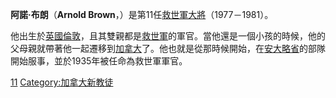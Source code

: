 {{救世軍}}
'''阿諾·布朗'''（'''Arnold Brown'''，{{bd|1913年|12月13日|2002年|6月26日|catIdx=B}}）是第11任[[救世軍大將|救世軍大將]]（1977－1981）。

他出生於[[英國|英國]][[倫敦|倫敦]]，且其雙親都是[[救世軍|救世軍]]的軍官。當他還是一個小孩的時候，他的父母親就帶著他一起遷移到[[加拿大|加拿大]]了。他也就是從那時候開始，在[[安大略省|安大略省]]的部隊開始服事，並於1935年被任命為救世軍軍官。

{{救世軍大將|
Predecessor=[[克勞倫斯·懷斯曼|克勞倫斯·懷斯曼]]|
Successor=[[雅爾·華斯卓姆|雅爾·華斯卓姆]]|Dates=1977–1981}}

{{Authority control}}
[[Category:救世军大将|11]]
[[Category:加拿大新教徒|Category:加拿大新教徒]]